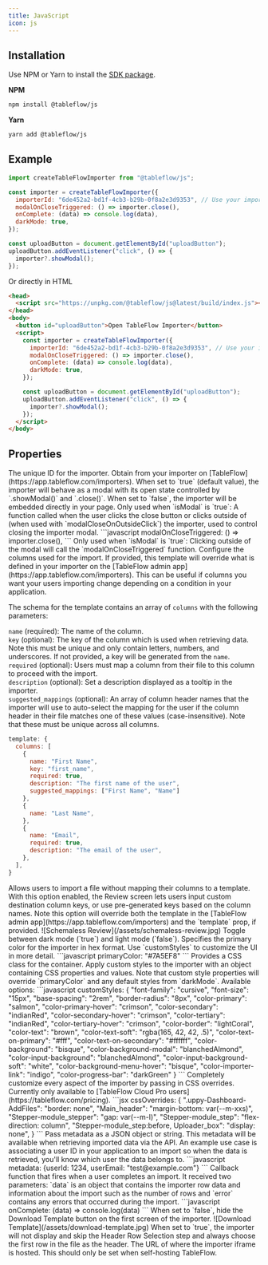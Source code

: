 ```yaml
---
title: JavaScript
icon: js
---
```


## Installation

Use NPM or Yarn to install the [SDK package](https://www.npmjs.com/package/@tableflow/js).

**NPM**
```bash
npm install @tableflow/js
```
**Yarn**
```bash
yarn add @tableflow/js
```
## Example

```javascript
import createTableFlowImporter from "@tableflow/js";

const importer = createTableFlowImporter({
  importerId: "6de452a2-bd1f-4cb3-b29b-0f8a2e3d9353", // Use your importer ID from https://app.tableflow.com/importers
  modalOnCloseTriggered: () => importer.close(),
  onComplete: (data) => console.log(data),
  darkMode: true,
});

const uploadButton = document.getElementById("uploadButton");
uploadButton.addEventListener("click", () => {
  importer?.showModal();
});
```

Or directly in HTML
```html
<head>
  <script src="https://unpkg.com/@tableflow/js@latest/build/index.js"></script>
</head>
<body>
  <button id="uploadButton">Open TableFlow Importer</button>
  <script>
    const importer = createTableFlowImporter({
      importerId: "6de452a2-bd1f-4cb3-b29b-0f8a2e3d9353", // Use your importer ID from https://app.tableflow.com/importers
      modalOnCloseTriggered: () => importer.close(),
      onComplete: (data) => console.log(data),
      darkMode: true,
    });

    const uploadButton = document.getElementById("uploadButton");
    uploadButton.addEventListener("click", () => {
      importer?.showModal();
    });
  </script>
</body>
```

## Properties

<ResponseField name="importerId" type="string" required>
  The unique ID for the importer. Obtain from your importer on [TableFlow](https://app.tableflow.com/importers).
</ResponseField>

<ResponseField name="isModal" type="boolean" default={true}>
  When set to `true` (default value), the importer will behave as a modal with its open state controlled by
  `.showModal()` and `.close()`. When set to `false`, the importer will be embedded directly in your page.
</ResponseField>

<ResponseField name="modalOnCloseTriggered" type="function">
  Only used when `isModal` is `true`: A function called when the user clicks the close button or clicks outside of (when
  used with `modalCloseOnOutsideClick`) the importer, used to control closing the importer modal.
  ```javascript
  modalOnCloseTriggered: () => importer.close(),
  ```
</ResponseField>

<ResponseField name="modalCloseOnOutsideClick" type="boolean" default={false}>
  Only used when `isModal` is `true`: Clicking outside of the modal will call the `modalOnCloseTriggered` function.
</ResponseField>

<ResponseField name="template" type="object">
  Configure the columns used for the import. If provided, this template will override what is defined in your importer
  on the [TableFlow admin app](https://app.tableflow.com/importers). This can be useful if columns you want your users
  importing change depending on a condition in your application.

  The schema for the template contains an array of `columns` with the following parameters:

  `name` (required): The name of the column. \
  `key` (optional): The key of the column which is used when retrieving data. Note this must be unique and only contain
  letters, numbers, and underscores. If not provided, a key will be generated from the `name`. \
  `required` (optional): Users must map a column from their file to this column to proceed with the import. \
  `description` (optional): Set a description displayed as a tooltip in the importer. \
  `suggested_mappings` (optional): An array of column header names that the importer will use to auto-select the mapping
  for the user if the column header in their file matches one of these values (case-insensitive). Note that these must
  be unique across all columns.
  ```javascript
  template: {
    columns: [
      {
        name: "First Name",
        key: "first_name",
        required: true,
        description: "The first name of the user",
        suggested_mappings: ["First Name", "Name"]
      },
      {
        name: "Last Name",
      },
      {
        name: "Email",
        required: true,
        description: "The email of the user",
      },
    ],
  }
  ```
</ResponseField>

<ResponseField name="schemaless" type="boolean" default={false}>
  Allows users to import a file without mapping their columns to a template. With this option enabled, the Review screen
  lets users input custom destination column keys, or use pre-generated keys based on the column names. Note this option
  will override both the template in the [TableFlow admin app](https://app.tableflow.com/importers) and the `template`
  prop, if provided.
  <Frame>
    ![Schemaless Review](/assets/schemaless-review.jpg)
  </Frame>
</ResponseField>

<ResponseField name="darkMode" type="boolean" default={false}>
  Toggle between dark mode (`true`) and light mode (`false`).
</ResponseField>

<ResponseField name="primaryColor" type="string">
  Specifies the primary color for the importer in hex format. Use `customStyles` to customize the UI in more detail.
  ```javascript
  primaryColor: "#7A5EF8"
  ```
</ResponseField>

<ResponseField name="className" type="string">
  Provides a CSS class for the container.
</ResponseField>

<ResponseField name="customStyles" type="object">
  Apply custom styles to the importer with an object containing CSS properties and values. Note that custom style
  properties will override `primaryColor` and any default styles from `darkMode`.
  Available options:
  ```javascript
  customStyles: {
    "font-family": "cursive",
    "font-size": "15px",
    "base-spacing": "2rem",
    "border-radius": "8px",
    "color-primary": "salmon",
    "color-primary-hover": "crimson",
    "color-secondary": "indianRed",
    "color-secondary-hover": "crimson",
    "color-tertiary": "indianRed",
    "color-tertiary-hover": "crimson",
    "color-border": "lightCoral",
    "color-text": "brown",
    "color-text-soft": "rgba(165, 42, 42, .5)",
    "color-text-on-primary": "#fff",
    "color-text-on-secondary": "#ffffff",
    "color-background": "bisque",
    "color-background-modal": "blanchedAlmond",
    "color-input-background": "blanchedAlmond",
    "color-input-background-soft": "white",
    "color-background-menu-hover": "bisque",
    "color-importer-link": "indigo",
    "color-progress-bar": "darkGreen"
}
  ```
</ResponseField>

<ResponseField name="cssOverrides" type="object">
  Completely customize every aspect of the importer by passing in CSS overrides. Currently only available to [TableFlow
  Cloud Pro users](https://tableflow.com/pricing).
  ```jsx
  cssOverrides: {
    ".uppy-Dashboard-AddFiles": "border: none",
    "Main_header": "margin-bottom: var(--m-xxs)",
    "Stepper-module_stepper": "gap: var(--m-l)",
    "Stepper-module_step": "flex-direction: column",
    "Stepper-module_step:before, Uploader_box": "display: none",
}
  ```
</ResponseField>

<ResponseField name="metadata" type="object">
  Pass metadata as a JSON object or string. This metadata will be available when retrieving imported data via the API.
  An example use case is associating a user ID in your application to an import so when the data is retrieved, you'll
  know which user the data belongs to.
  ```javascript
  metadata: {userId: 1234, userEmail: "test@example.com"}
  ```
</ResponseField>

<ResponseField name="onComplete" type="function" required>
  Callback function that fires when a user completes an import. It received two parameters: `data` is an object that
  contains the importer row data and information about the import such as the number of rows and `error` contains any
  errors that occurred during the import.
  ```javascript
  onComplete: (data) => console.log(data)
  ```
</ResponseField>

<ResponseField name="showDownloadTemplateButton" type="boolean" default={true}>
  When set to `false`, hide the Download Template button on the first screen of the importer.
  <Frame>
    ![Download Template](/assets/download-template.jpg)
  </Frame>
</ResponseField>

<ResponseField name="skipHeaderRowSelection" type="boolean" default={false}>
  When set to `true`, the importer will not display and skip the Header Row Selection step and always choose the first
  row in the file as the header.
</ResponseField>

<ResponseField name="hostUrl" type="string">
  The URL of where the importer iframe is hosted. This should only be set when self-hosting TableFlow.
</ResponseField>
